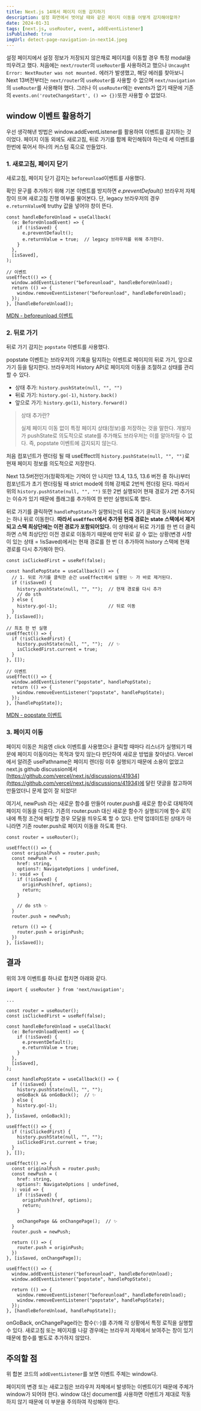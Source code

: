 ```yaml
---
title: Next.js 14에서 페이지 이동 감지하기
description: 설정 화면에서 벗어날 때와 같은 페이지 이동을 어떻게 감지해야할까?
date: 2024-01-31
tags: [next.js, useRouter, event, addEventListener]
isPublished: true
imgUrl: detect-page-navigation-in-next14.jpeg
---
```


설정 페이지에서 설정 정보가 저장되지 않은채로 페이지를 이동할 경우 특정 modal을 띄우려고 했다.
처음에는 `next/router`의 `useRouter`를 사용하려고 했으나 `Uncaught Error: NextRouter was not mounted.` 에러가 발생했고, 해당 에러를 찾아보니 Next 13버전부터는 `next/router`의 `useRouter`를 사용할 수 없으며 `next/navigation`의 `useRouter`를 사용해야 했다.
그러나 이 `useRouter`에는 events가 없기 때문에 기존의 `events.on('routeChangeStart', () => {})`또한 사용할 수 없었다.

## window 이벤트 활용하기

우선 생각해낸 방법은 window.addEventListener를 활용하여 이벤트를 감지하는 것이었다. 페이지 이동 외에도 새로고침, 뒤로 가기를 함께 확인해줘야 하는데 세 이벤트를 한번에 묶어서 하나의 커스텀 훅으로 만들었다.

### 1. 새로고침, 페이지 닫기

새로고침, 페이지 닫기 감지는 `beforeunload`이벤트를 사용했다.

확인 문구를 추가하기 위해 기본 이벤트를 방지하면 _e.preventDefault()_ 브라우저 자체 창이 뜨며 새로고침 진행 여부를 물어본다. 단, legacy 브라우저의 경우 `e.returnValue`에 truthy 값을 넣어야 창이 뜬다.

```
const handleBeforeUnload = useCallback(
  (e: BeforeUnloadEvent) => {
    if (!isSaved) {
      e.preventDefault();
      e.returnValue = true;  // legacy 브라우저를 위해 추가한다.
    }
  },
  [isSaved],
);

// 이벤트
useEffect(() => {
  window.addEventListener("beforeunload", handleBeforeUnload);
  return (() => {
    window.removeEventListener("beforeunload", handleBeforeUnload);
  });
}, [handleBeforeUnload]);
```

[MDN - beforeunload 이벤트](https://developer.mozilla.org/ko/docs/Web/API/Window/beforeunload_event)

### 2. 뒤로 가기

뒤로 가기 감지는 `popstate` 이벤트를 사용했다.

popstate 이벤트는 브라우저의 기록을 탐지하는 이벤트로 페이지의 뒤로 가기, 앞으로 가기 등을 탐지한다. 브라우저의 History API로 페이지의 이동을 조절하고 상태를 관리할 수 있다.

- 상태 추가: `history.pushState(null, "", "")`
- 뒤로 가기: `history.go(-1)`, `history.back()`
- 앞으로 가기: `history.go(1)`, `history.forward()`

> 상태 추가란?
>
> 실제 페이지 이동 없이 특정 페이지 상태(정보)를 저장하는 것을 말한다. 개발자가 pushState로 의도적으로 state를 추가해도 브라우저는
> 이를 알아차릴 수 없다. 즉, popstate 이벤트에 감지되지 않는다.

처음 컴포넌트가 렌더링 될 때 useEffect의 `history.pushState(null, "", "")`로 현재 페이지 정보를 의도적으로 저장한다.

Next 13.5버전인가(정확하게는 기억이 안 나지만 13.4, 13.5, 13.6 버전 중 하나)부터 컴포넌트가 초기 렌더링될 때 strict mode에 의해 강제로 2번씩 렌더링 된다. 따라서 위의 `history.pushState(null, "", "")` 또한 2번 실행되어 현재 경로가 2번 추가되는 이슈가 있기 때문에 플래그를 추가하여 한 번만 실행되도록 했다.

뒤로 가기를 클릭하면 `handlePopState`가 실행되는데 뒤로 가기 클릭과 동시에 history는 하나 뒤로 이동한다. **따라서 `useEffect`에서 추가된 현재 경로는 state 스택에서 제거되고 스택 최상단에는 이전 경로가 포함되어있다.** 이 상태에서 뒤로 가기를 한 번 더 클릭하면 스택 최상단인 이전 경로로 이동하기 때문에 만약 뒤로 갈 수 없는 상황(변경 사항이 있는 상태 = !isSaved)에서는 현재 경로를 한 번 더 추가하여 history 스택에 현재 경로를 다시 추가해야 한다.

```
const isClickedFirst = useRef(false);

const handlePopState = useCallback(() => {
  // 1. 뒤로 가기를 클릭한 순간 useEffect에서 실행된 ✨ 가 바로 제거된다.
  if (!isSaved) {
    history.pushState(null, "", "");  // 현재 경로를 다시 추가
    // do sth
  } else {
    history.go(-1);                   // 뒤로 이동
  }
}, [isSaved]);

// 최초 한 번 실행
useEffect(() => {
  if (!isClickedFirst) {
    history.pushState(null, "", "");  // ✨
    isClickedFirst.current = true;
  }
}, []);

// 이벤트
useEffect(() => {
  window.addEventListener("popstate", handlePopState);
  return (() => {
    window.removeEventListener("popstate", handlePopState);
  });
}, [handlePopState]);
```

[MDN - popstate 이벤트](https://developer.mozilla.org/ko/docs/Web/API/Window/popstate_event)

### 3. 페이지 이동

페이지 이동은 처음엔 click 이벤트를 사용했으나 클릭할 때마다 리스너가 실행되기 때문에 페이지 이동이라는 목적과 맞지 않는다 판단하여 새로운 방법을 찾아냈다. Vercel에서 알려준 usePathname은 페이지 렌더링 이후 실행되기 때문에 소용이 없었고 next.js github discussion에서 [https://github.com/vercel/next.js/discussions/41934](https://github.com/vercel/next.js/discussions/41934)에 달린 댓글을 참고하여 만들었더니 문제 없이 잘 되었다!

여기서, newPush 라는 새로운 함수를 만들어 router.push를 새로운 함수로 대체하여 페이지 이동을 다룬다. 기존의 router.push 대신 새로운 함수가 실행되기에 함수 로직 내에 특정 조건에 해당할 경우 모달을 띄우도록 할 수 있다. 만약 업데이트된 상태가 아니라면 기존 router.push로 페이지 이동을 하도록 한다.

```
const router = useRouter();

useEffect(() => {
  const originalPush = router.push;
  const newPush = (
    href: string,
    options?: NavigateOptions | undefined,
  ): void => {
    if (!isSaved) {
      originPush(href, options);
      return;
    }

    // do sth ✨
  }
  router.push = newPush;

  return (() => {
    router.push = originPush;
  })
}, [isSaved]);
```

## 결과

위의 3개 이벤트를 하나로 합치면 아래와 같다.

```
import { useRouter } from 'next/navigation';

...

const router = useRouter();
const isClickedFirst = useRef(false);

const handleBeforeUnload = useCallback(
  (e: BeforeUnloadEvent) => {
    if (!isSaved) {
      e.preventDefault();
      e.returnValue = true;
    }
  },
  [isSaved],
);

const handlePopState = useCallback(() => {
  if (!isSaved) {
    history.pushState(null, "", "");
    onGoBack && onGoBack();  // ✨
  } else {
    history.go(-1);
  }
}, [isSaved, onGoBack]);

useEffect(() => {
  if (!isClickedFirst) {
    history.pushState(null, "", "");
    isClickedFirst.current = true;
  }
}, []);

useEffect(() => {
  const originalPush = router.push;
  const newPush = (
    href: string,
    options?: NavigateOptions | undefined,
  ): void => {
    if (!isSaved) {
      originPush(href, options);
      return;
    }

    onChangePage && onChangePage();  // ✨
  }
  router.push = newPush;

  return (() => {
    router.push = originPush;
  })
}, [isSaved, onChangePage]);

useEffect(() => {
  window.addEventListener("beforeunload", handleBeforeUnload);
  window.addEventListener("popstate", handlePopState);

  return (() => {
    window.removeEventListener("beforeunload", handleBeforeUnload);
    window.removeEventListener("popstate", handlePopState);
  });
}, [handleBeforeUnload, handlePopState]);
```

onGoBack, onChangePage라는 함수(✨)를 추가해 각 상황에서 특정 로직을 실행할 수 있다. 새로고침 또는 페이지를 나갈 경우에는 브라우저 자체에서 보여주는 창이 있기 때문에 함수를 별도로 추가하지 않았다.

## 주의할 점

위 합본 코드의 `addEventListener`를 보면 이벤트 주체는 window다.

페이지의 변경 또는 새로고침은 브라우저 자체에서 발생하는 이벤트이기 때문에 주체가 window가 되어야 한다. window 대신 document를 사용하면 이벤트가 제대로 작동하지 않기 때문에 이 부분을 주의하여 작성해야 한다.
